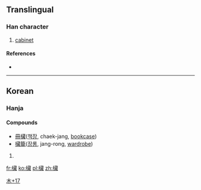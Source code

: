 ==Translingual==

===Han character===
{{Han char|rn=75|rad=木|as=17|sn=21|four=|canj=DTIS}}

# [[cabinet]]

====References====
* {{Han ref|kx=0563.231|dj=0952.010|hdz=21319.051|uh=6B0C|ud=27404}}

----

==Korean==

===Hanja===
{{ko-hanja|hangeul=[[장]]|eumhun=|rv=jang|mr=chang|y=cang}}

====Compounds====
*[[冊欌]]([[책장]], chaek-jang, [[bookcase]])
*[[欌籠]]([[장롱]], jang-rong, [[wardrobe]])

# {{defn|lang=ko|sort=木17}}

[[Category:Korean-only CJKV Characters|木+17]]

[[fr:欌]]
[[ko:欌]]
[[pl:欌]]
[[zh:欌]]